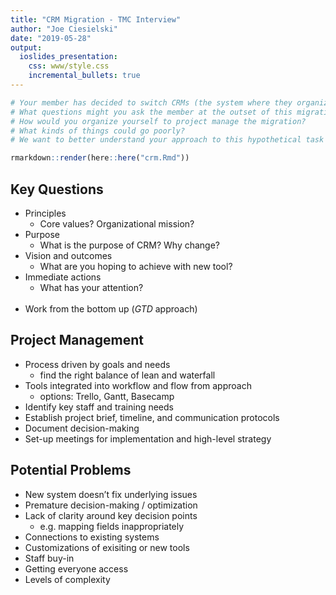 ```yaml
---
title: "CRM Migration - TMC Interview"
author: "Joe Ciesielski"
date: "2019-05-28"
output:
  ioslides_presentation:
    css: www/style.css
    incremental_bullets: true
---
```


```r

# Your member has decided to switch CRMs (the system where they organize their email list, events, and other volunteer information). They have asked for TMC’s support to complete this work. Please outline:
# What questions might you ask the member at the outset of this migration?
# How would you organize yourself to project manage the migration?
# What kinds of things could go poorly?
# We want to better understand your approach to this hypothetical task and we will discuss during our call. You will have 5 minutes to outline your process, feel free to come with any tools (Asana, Trello, etc), documentation (1 pager), spreadsheet, Powerpoint or anything you may need to support the conversation. You will be able to share your screen.
```

```r

rmarkdown::render(here::here("crm.Rmd"))

```
## Key Questions

* Principles
  * Core values? Organizational mission? 
* Purpose
  * What is the purpose of CRM? Why change? 
* Vision and outcomes
  * What are you hoping to achieve with new tool? 
* Immediate actions
  * What has your attention? 
<br>
<br>
* Work from the bottom up (*GTD* approach)

## Project Management

* Process driven by goals and needs
    * find the right balance of lean and waterfall
* Tools integrated into workflow and flow from approach
    * options: Trello, Gantt, Basecamp
* Identify key staff and training needs
* Establish project brief, timeline, and communication protocols
* Document decision-making
* Set-up meetings for implementation and high-level strategy

## Potential Problems

* New system doesn't fix underlying issues
* Premature decision-making / optimization
* Lack of clarity around key decision points
    * e.g. mapping fields inappropriately
* Connections to existing systems
* Customizations of exisiting or new tools
* Staff buy-in
* Getting everyone access
* Levels of complexity

